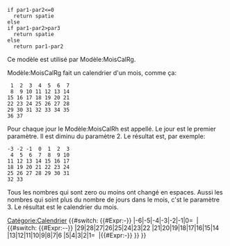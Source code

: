 <noinclude>

 if par1-par2<=0
   return spatie
 else
 if par1-par2>par3
   return spatie
 else
   return par1-par2

Ce modèle est utilisé par Modèle:MoisCalRg.

Modèle:MoisCalRg fait un calendrier d'un mois, comme ça:

  1  2  3  4  5  6  7
  8  9 10 11 12 13 14
 15 16 17 18 19 20 21
 22 23 24 25 26 27 28
 29 30 31 32 33 34 35
 36 37

Pour chaque jour le Modèle:MoisCalRh est appellé. Le jour est le premier paramètre. Il est diminu du paramètre 2. Le résultat est, par exemple:

 -3 -2 -1  0  1  2  3
  4  5  6  7  8  9 10
 11 12 13 14 15 16 17
 18 19 20 21 22 23 24
 25 26 27 28 29 30 31
 32 33

Tous les nombres qui sont zero ou moins ont changé en espaces. Aussi les nombres qui soint plus du nombre de jours dans le mois, c'st le paramètre 3. Le résultat est le calendrier du mois.

[[Catégorie:Calendrier]]
</noinclude><includeonly>{{#switch: {{#Expr:{{{1}}}-{{{2}}}}}
|-6|-5|-4|-3|-2|-1|0=&nbsp;
|{{#switch: {{#Expr:{{{1}}}-{{{2}}}-{{{3}}}}}
|29|28|27|26|25|24|23|22
|21|20|19|18|17|16|15|14
|13|12|11|10|9|8|7|6
|5|4|3|2|1=&nbsp;
|{{#Expr:{{{1}}}-{{{2}}}}}
}}
}}</includeonly>